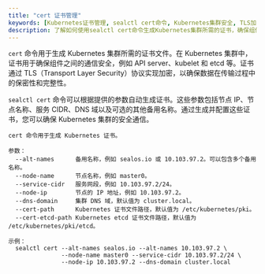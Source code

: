 ```yaml
---
title: "cert 证书管理"
keywords: [Kubernetes证书管理, sealctl cert命令, Kubernetes集群安全, TLS加密, Kubernetes证书生成]
description: 了解如何使用sealctl cert命令生成Kubernetes集群所需的证书，确保组件之间的安全通信和数据加密。
---
```


`cert` 命令用于生成 Kubernetes 集群所需的证书文件。在 Kubernetes 集群中，证书用于确保组件之间的通信安全，例如 API server、kubelet 和 etcd 等。证书通过 TLS（Transport Layer Security）协议实现加密，以确保数据在传输过程中的保密性和完整性。

`sealctl cert` 命令可以根据提供的参数自动生成证书。这些参数包括节点 IP、节点名称、服务 CIDR、DNS 域以及可选的其他备用名称。通过生成并配置这些证书，您可以确保 Kubernetes 集群的安全通信。



```
cert 命令用于生成 Kubernetes 证书。

参数：
  --alt-names      备用名称，例如 sealos.io 或 10.103.97.2。可以包含多个备用名称。
  --node-name      节点名称，例如 master0。
  --service-cidr   服务网段，例如 10.103.97.2/24。
  --node-ip        节点的 IP 地址，例如 10.103.97.2。
  --dns-domain     集群 DNS 域，默认值为 cluster.local。
  --cert-path      Kubernetes 证书文件路径，默认值为 /etc/kubernetes/pki。
  --cert-etcd-path Kubernetes etcd 证书文件路径，默认值为 /etc/kubernetes/pki/etcd。

示例：
  sealctl cert --alt-names sealos.io --alt-names 10.103.97.2 \
               --node-name master0 --service-cidr 10.103.97.2/24 \
               --node-ip 10.103.97.2 --dns-domain cluster.local

```
